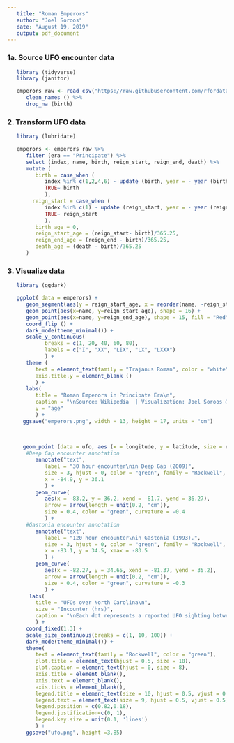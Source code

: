 ```yaml
---
   title: "Roman Emperors"
   author: "Joel Soroos"
   date: "August 19, 2019"
   output: pdf_document
---
```


### 1a. Source UFO encounter data
```r

   library (tidyverse)
   library (janitor) 

   emperors_raw <- read_csv("https://raw.githubusercontent.com/rfordatascience/tidytuesday/master/data/2019/2019-08-13/emperors.csv") %>%
      clean_names () %>%
      drop_na (birth)
```
   
### 2.  Transform UFO data
```r
   
   library (lubridate)

   emperors <- emperors_raw %>%
      filter (era == "Principate") %>%
      select (index, name, birth, reign_start, reign_end, death) %>%
      mutate (
         birth = case_when (
            index %in% c(1,2,4,6) ~ update (birth, year = - year (birth)),
            TRUE~ birth
            ),
        reign_start = case_when (
            index %in% c(1) ~ update (reign_start, year = - year (reign_start)),
            TRUE~ reign_start
            ),
         birth_age = 0,
         reign_start_age = (reign_start- birth)/365.25,
         reign_end_age = (reign_end - birth)/365.25,
         death_age = (death - birth)/365.25
      )
```


### 3. Visualize data
```r

   library (ggdark)

   ggplot( data = emperors) +
      geom_segment(aes(y = reign_start_age, x = reorder(name, -reign_start_age), yend = reign_end_age, xend = name)) +
      geom_point(aes(x=name, y=reign_start_age), shape = 16) +
      geom_point(aes(x=name, y=reign_end_age), shape = 15, fill = "Red") +
      coord_flip () +
      dark_mode(theme_minimal()) +
      scale_y_continuous(
            breaks = c(1, 20, 40, 60, 80),
            labels = c("I", "XX", "LIX", "LX", "LXXX")
            ) +
      theme (
         text = element_text(family = "Trajanus Roman", color = "white"),   #download font from https://www.fontspace.com/roger-white/trajanus-roman
         axis.title.y = element_blank ()
         ) +
      labs(
         title = "Roman Emperors in Principate Era\n",
         caption = "\nSource: Wikipedia  | Visualization: Joel Soroos @soroosj",
         y = "age"
         ) +
     ggsave("emperors.png", width = 13, height = 17, units = "cm")
      
 
```


```r
     geom_point (data = ufo, aes (x = longitude, y = latitude, size = encounter_length), color = "green") +
      #Deep Gap encounter annotation
         annotate("text",
            label = "30 hour encounter\nin Deep Gap (2009)",
            size = 3, hjust = 0, color = "green", family = "Rockwell",
            x = -84.9, y = 36.1
            ) +
         geom_curve(
            aes(x = -83.2, y = 36.2, xend = -81.7, yend = 36.27),
            arrow = arrow(length = unit(0.2, "cm")), 
            size = 0.4, color = "green", curvature = -0.4
            ) +
      #Gastonia encounter annotation
         annotate("text",
            label = "120 hour encounter\nin Gastonia (1993).",
            size = 3, hjust = 0, color = "green", family = "Rockwell",
            x = -83.1, y = 34.5, xmax = -83.5
            ) +
         geom_curve(
            aes(x = -82.27, y = 34.65, xend = -81.37, yend = 35.2),
            arrow = arrow(length = unit(0.2, "cm")), 
            size = 0.4, color = "green", curvature = -0.3
            ) +
       labs(
         title = "UFOs over North Carolina\n",
         size = "Encounter (hrs)",
         caption = "\nEach dot represents a reported UFO sighting between 1995 and 2014.  \nSource: National UFO Reporting Center  | Visualization: Joel Soroos @soroosj"
         ) +
      coord_fixed(1.3) +
      scale_size_continuous(breaks = c(1, 10, 100)) +
      dark_mode(theme_minimal()) +
      theme(
         text = element_text(family = "Rockwell", color = "green"),
         plot.title = element_text(hjust = 0.5, size = 18),
         plot.caption = element_text(hjust = 0, size = 8),
         axis.title = element_blank(),
         axis.text = element_blank(),
         axis.ticks = element_blank(),
         legend.title = element_text(size = 10, hjust = 0.5, vjust = 0.5),
         legend.text = element_text(size = 9, hjust = 0.5, vjust = 0.5),
         legend.position = c(0.82,0.18),
         legend.justification=c(0, 1), 
         legend.key.size = unit(0.1, 'lines')
         ) +
      ggsave("ufo.png", height =3.85)
```


